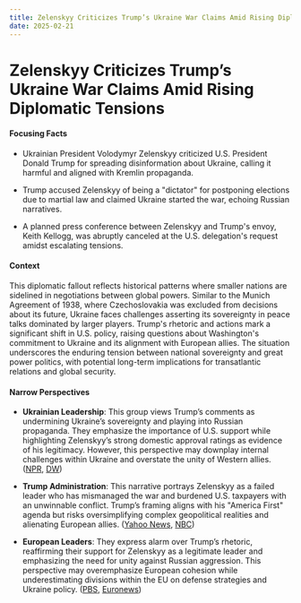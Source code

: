 ```yaml
---
title: Zelenskyy Criticizes Trump’s Ukraine War Claims Amid Rising Diplomatic Tensions
date: 2025-02-21
---
```


# Zelenskyy Criticizes Trump’s Ukraine War Claims Amid Rising Diplomatic Tensions

#### Focusing Facts

- Ukrainian President Volodymyr Zelenskyy criticized U.S. President Donald Trump for spreading disinformation about Ukraine, calling it harmful and aligned with Kremlin propaganda.

- Trump accused Zelenskyy of being a "dictator" for postponing elections due to martial law and claimed Ukraine started the war, echoing Russian narratives.

- A planned press conference between Zelenskyy and Trump's envoy, Keith Kellogg, was abruptly canceled at the U.S. delegation's request amidst escalating tensions.

#### Context

This diplomatic fallout reflects historical patterns where smaller nations are sidelined in negotiations between global powers. Similar to the Munich Agreement of 1938, where Czechoslovakia was excluded from decisions about its future, Ukraine faces challenges asserting its sovereignty in peace talks dominated by larger players. Trump's rhetoric and actions mark a significant shift in U.S. policy, raising questions about Washington's commitment to Ukraine and its alignment with European allies. The situation underscores the enduring tension between national sovereignty and great power politics, with potential long-term implications for transatlantic relations and global security.

#### Narrow Perspectives

- **Ukrainian Leadership**: This group views Trump’s comments as undermining Ukraine’s sovereignty and playing into Russian propaganda. They emphasize the importance of U.S. support while highlighting Zelenskyy’s strong domestic approval ratings as evidence of his legitimacy. However, this perspective may downplay internal challenges within Ukraine and overstate the unity of Western allies. ([NPR](https://www.npr.org/2025/02/19/nx-s1-5302023/ukraine-zelenskyy-trump-russia-war), [DW](https://www.dw.com/en/ukraine-zelenskyy-to-meet-us-envoy-after-trump-barbs/live-71678356))

- **Trump Administration**: This narrative portrays Zelenskyy as a failed leader who has mismanaged the war and burdened U.S. taxpayers with an unwinnable conflict. Trump’s framing aligns with his "America First" agenda but risks oversimplifying complex geopolitical realities and alienating European allies. ([Yahoo News](https://uk.news.yahoo.com/trump-art-deal-horrifies-ukraine-180152209.html), [NBC](https://www.nbcnews.com/news/world/news-conference-zelenskyy-trumps-ukraine-envoy-canceled-growing-tensio-rcna193028))

- **European Leaders**: They express alarm over Trump’s rhetoric, reaffirming their support for Zelenskyy as a legitimate leader and emphasizing the need for unity against Russian aggression. This perspective may overemphasize European cohesion while underestimating divisions within the EU on defense strategies and Ukraine policy. ([PBS](https://www.pbs.org/newshour/politics/watch-live-white-house-holds-briefing-as-trump-calls-ukrainian-president-zelenskyy-a-dictator), [Euronews](https://www.euronews.com/my-europe/2025/02/20/us-delegation-cancels-post-talks-press-conference-with-trumps-envoy-and-zelenskyy))
